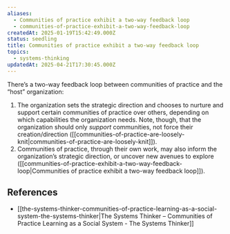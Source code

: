 ```yaml
---
aliases:
  - Communities of practice exhibit a two-way feedback loop
  - communities-of-practice-exhibit-a-two-way-feedback-loop
createdAt: 2025-01-19T15:42:49.000Z
status: seedling
title: Communities of practice exhibit a two-way feedback loop
topics:
  - systems-thinking
updatedAt: 2025-04-21T17:30:45.000Z
---
```

There’s a two-way feedback loop between communities of practice and the “host” organization:

1. The organization sets the strategic direction and chooses to nurture and support certain communities of practice over others, depending on which capabilities the organization needs. Note, though, that the organization should only _support_ communities, not force their creation/direction ([[communities-of-practice-are-loosely-knit|communities-of-practice-are-loosely-knit]]).
2. Communities of practice, through their own work, may also inform the organization’s strategic direction, or uncover new avenues to explore ([[communities-of-practice-exhibit-a-two-way-feedback-loop|Communities of practice exhibit a two-way feedback loop]]).

## References

- [[the-systems-thinker-communities-of-practice-learning-as-a-social-system-the-systems-thinker|The Systems Thinker – Communities of Practice Learning as a Social System - The Systems Thinker]]
